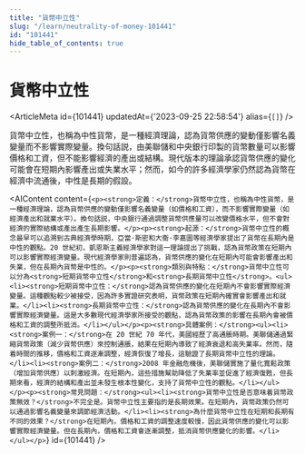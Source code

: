 ```yaml
---
title: "貨幣中立性"
slug: "/learn/neutrality-of-money-101441"
id: "101441"
hide_table_of_contents: true
---
```



# 貨幣中立性

<ArticleMeta id={101441} updatedAt={'2023-09-25 22:58:54'} alias={`[]`} />
<div className='border-solid border-b border-t-0 my-4 border-[var(--ifm-color-gray-300)]' />

貨幣中立性，也稱為中性貨幣，是一種經濟理論，認為貨幣供應的變動僅影響名義變量而不影響實際變量。換句話説，由美聯儲和中央銀行印製的貨幣數量可以影響價格和工資，但不能影響經濟的產出或結構。現代版本的理論承認貨幣供應的變化可能會在短期內影響產出或失業水平；然而，如今的許多經濟學家仍然認為貨幣在經濟中流通後，中性是長期的假設。

<AIContent content={`<p><strong>定義：</strong>貨幣中立性，也稱為中性貨幣，是一種經濟理論，認為貨幣供應的變動僅影響名義變量（如價格和工資），而不影響實際變量（如經濟產出和就業水平）。換句話説，中央銀行通過調整貨幣供應量可以改變價格水平，但不會對經濟的實際結構或產出產生長期影響。</p><p><strong>起源：</strong>貨幣中立性的概念最早可以追溯到古典經濟學時期，亞當·斯密和大衞·李嘉圖等經濟學家提出了貨幣在長期內是中性的觀點。20 世紀初，凱恩斯主義經濟學家對這一理論提出了挑戰，認為貨幣政策在短期內可以影響實際經濟變量。現代經濟學家則普遍認為，貨幣供應的變化在短期內可能會影響產出和失業，但在長期內貨幣是中性的。</p><p><strong>類別與特點：</strong>貨幣中立性可以分為<strong>短期貨幣中立性</strong>和<strong>長期貨幣中立性</strong>。<ul><li><strong>短期貨幣中立性：</strong>認為貨幣供應的變化在短期內不會影響實際經濟變量。這種觀點較少被接受，因為許多實證研究表明，貨幣政策在短期內確實會影響產出和就業。</li><li><strong>長期貨幣中立性：</strong>認為貨幣供應的變化在長期內不會影響實際經濟變量。這是大多數現代經濟學家所接受的觀點，認為貨幣政策的影響在長期內會被價格和工資的調整所抵消。</li></ul></p><p><strong>具體案例：</strong><ul><li><strong>案例一：</strong>在 20 世紀 70 年代，美國經歷了高通脹時期。美聯儲通過緊縮貨幣政策（減少貨幣供應）來控制通脹，結果在短期內導致了經濟衰退和高失業率。然而，隨着時間的推移，價格和工資逐漸調整，經濟恢復了增長，這驗證了長期貨幣中立性的理論。</li><li><strong>案例二：</strong>2008 年金融危機後，美聯儲實施了量化寬鬆政策（增加貨幣供應）以刺激經濟。在短期內，這些措施幫助降低了失業率並促進了經濟復甦，但長期來看，經濟的結構和產出並未發生根本性變化，支持了貨幣中立性的觀點。</li></ul></p><p><strong>常見問題：</strong><ul><li><strong>貨幣中立性是否意味着貨幣政策無效？</strong>不完全是。貨幣中立性主要指的是長期效果。在短期內，貨幣政策仍然可以通過影響名義變量來調節經濟活動。</li><li><strong>為什麼貨幣中立性在短期和長期有不同的效果？</strong>在短期內，價格和工資的調整速度較慢，因此貨幣供應的變化可以影響實際經濟變量。但在長期內，價格和工資會逐漸調整，抵消貨幣供應變化的影響。</li></ul></p>`} id={101441} />
